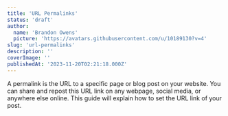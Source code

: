 ```yaml
---
title: 'URL Permalinks'
status: 'draft'
author:
  name: 'Brandon Owens'
  picture: 'https://avatars.githubusercontent.com/u/10189130?v=4'
slug: 'url-permalinks'
description: ''
coverImage: ''
publishedAt: '2023-11-20T02:21:18.000Z'
---
```


A permalink is the URL to a specific page or blog post on your website. You can share and repost this URL link on any webpage, social media, or anywhere else online. This guide will explain how to set the URL link of your post.

